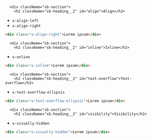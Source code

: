 
<Meta title="2. Styling principles / 2.8 Utilities" />

      <div className="sb-section">
        <h2 className="sb-heading__2" id="align">Align</h2>

- `u-align-left`
- `u-align-right`

```html
<div class="u-align-right">Lorem ipsum</div>
```

</div>

      <div className="sb-section">
        <h2 className="sb-heading__2" id="inline">Inline</h2>

- `u-unline`

```html
<div class="u-inline">Lorem ipsum</div>
```

</div>

      <div className="sb-section">
        <h2 className="sb-heading__2" id="text-overflow">Text-overflow</h2>

- `u-text-overflow-ellipsis`

```html
<div class="u-text-overflow-ellipsis">Lorem ipsum</div>
```

</div>

      <div className="sb-section">
        <h2 className="sb-heading__2" id="visibility">Visibility</h2>

- `u-visually-hidden`

```html
<div class="u-visually-hidden">Lorem ipsum</div>
```

</div>
